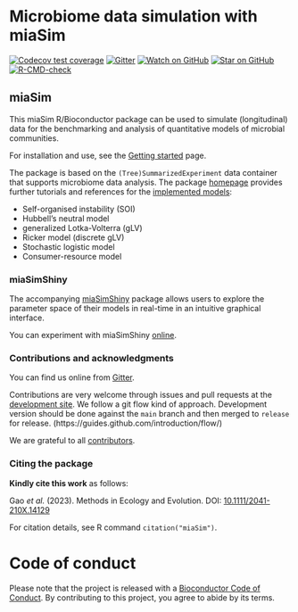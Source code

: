 # Microbiome data simulation with miaSim

<!-- badges: start -->

[![Codecov test coverage](https://codecov.io/gh/microbiome/miaSim/branch/master/graph/badge.svg)](https://codecov.io/gh/microbiome/miaSim?branch=master)
[![Gitter](https://badges.gitter.im/microbiome/mia.svg)](https://gitter.im/microbiome/miaverse)
[![Watch on GitHub][github-watch-badge]][github-watch]
[![Star on GitHub][github-star-badge]][github-star]
[![R-CMD-check](https://github.com/microbiome/miaSim/workflows/R-CMD-check/badge.svg)](https://github.com/microbiome/miaSim/actions)
<!-- badges: end -->




## miaSim

This miaSim R/Bioconductor package can be used to simulate
(longitudinal) data for the benchmarking and analysis of quantitative
models of microbial communities.

For installation and use, see the [Getting
started](https://microbiome.github.io/miaSim/articles/miaSim.html)
page.

The package is based on the `(Tree)SummarizedExperiment` data
container that supports microbiome data analysis. The package
[homepage](https://microbiome.github.io/miaSim/) provides further
tutorials and references for the [implemented
models](https://microbiome.github.io/miaSim/reference/index.html):

* Self-organised instability (SOI)
* Hubbell's neutral model
* generalized Lotka-Volterra (gLV)
* Ricker model (discrete gLV)
* Stochastic logistic model
* Consumer-resource model




### miaSimShiny

The accompanying
[miaSimShiny](https://github.com/gaoyu19920914/miaSimShiny) package
allows users to explore the parameter space of their models in
real-time in an intuitive graphical interface.

You can experiment with miaSimShiny
[online](https://gaoyu.shinyapps.io/shiny_rep/).



### Contributions and acknowledgments

You can find us online from [Gitter](https://gitter.im/microbiome/miaverse).

Contributions are very welcome through issues and pull requests at the
[development site](https://github.com/microbiome/miaSim). We follow a git
flow kind of approach. Development version should be done against the
`main` branch and then merged to `release` for release.
(https://guides.github.com/introduction/flow/)

We are grateful to all
[contributors](https://github.com/microbiome/miaSim/graphs/contributors).


### Citing the package

**Kindly cite this work** as follows:

Gao _et al._ (2023). Methods in Ecology and Evolution. DOI:
[10.1111/2041-210X.14129](https://doi.org/10.1111/2041-210X.14129)

For citation details, see R command `citation("miaSim")`.


# Code of conduct

Please note that the project is released with a [Bioconductor Code of
Conduct](https://bioconductor.github.io/bioc_coc_multilingual/).
By contributing to this project, you agree to abide by its terms.



[github-watch-badge]: https://img.shields.io/github/watchers/microbiome/miaSim.svg?style=social
[github-watch]: https://github.com/microbiome/miaSim/watchers
[github-star-badge]: https://img.shields.io/github/stars/microbiome/miaSim.svg?style=social
[github-star]: https://github.com/microbiome/miaSim/stargazers
